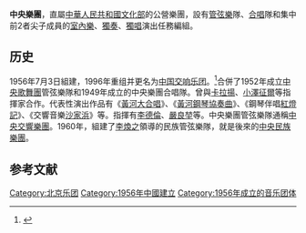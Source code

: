'''中央樂團'''，直屬[[中華人民共和國文化部|中華人民共和國文化部]]的公營樂團，設有[[管弦樂|管弦樂]]隊、[[合唱|合唱]]隊和集中前2者尖子成員的[[室內樂|室內樂]]、[[獨奏|獨奏]]、[[獨唱|獨唱]]演出任務編組。

==历史==
1956年7月3日組建，1996年重组并更名为[[中国交响乐团|中国交响乐团]]。<ref>{{cite web|title=献给为中国交响事业奋斗的人们|url=http://www.cnso.com.cn/zhuanti1/detail-392.aspx|website=中国国家交响乐团|accessdate=2017-12-10|archive-url=https://web.archive.org/web/20171211155012/http://www.cnso.com.cn/zhuanti1/detail-392.aspx|archive-date=2017-12-11|dead-url=yes}}</ref>合併了1952年成立[[中央歌舞團|中央歌舞團]]管弦樂隊和1949年成立的中央樂團合唱隊。曾與[[卡拉揚|卡拉揚]]、[[小澤征爾|小澤征爾]]等指揮家合作。代表性演出作品有《[[黃河大合唱|黃河大合唱]]》、《[[黃河鋼琴協奏曲|黃河鋼琴協奏曲]]》、《鋼琴伴唱[[紅燈記|紅燈記]]》、《交響音樂[[沙家浜|沙家浜]]》等。指揮有[[李德倫|李德倫]]、[[嚴良堃|嚴良堃]]等。中央樂團管弦樂隊通稱[[中央交響樂團|中央交響樂團]]。1960年，組建了[[李煥之|李煥之]]領導的民族管弦樂隊，就是後來的[[中央民族樂團|中央民族樂團]]。

==参考文献==
{{reflist}}

[[Category:北京乐团|Category:北京乐团]]
[[Category:1956年中國建立|Category:1956年中國建立]]
[[Category:1956年成立的音乐团体|Category:1956年成立的音乐团体]]